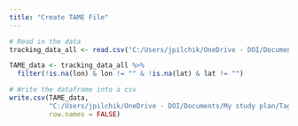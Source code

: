 ```yaml
---
title: "Create TAME File"
---
```


```r
# Read in the data
tracking_data_all <- read.csv("C:/Users/jpilchik/OneDrive - DOI/Documents/My study plan/Tagging/Tracking/radio_tracking_2024/tracking_data_all.csv")
```


```r
TAME_data <- tracking_data_all %>%
  filter(!is.na(lon) & lon != "" & !is.na(lat) & lat != "")
```

```r
# Write the dataframe into a csv
write.csv(TAME_data, 
          "C:/Users/jpilchik/OneDrive - DOI/Documents/My study plan/Tagging/Tracking/radio_tracking_2024/TAME/TAME_data.csv", 
          row.names = FALSE)
```


